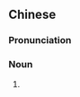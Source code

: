 {{also|黄梅戏}}
==Chinese==
{{zh-forms|s=黄梅戏|type=21}}
{{wikipedia|lang=zh}}

===Pronunciation===
{{zh-pron
|m=huángméixì
|c=wong4 mui4 hei3
|mn=n̂g-bôe-hì/n̂g-mûi-hì/n̂g-môe-hì
|cat=n
}}

===Noun===
{{zh-noun}}

# {{w|Huangmei opera}}

{{zh-cat|Opera|Music}}